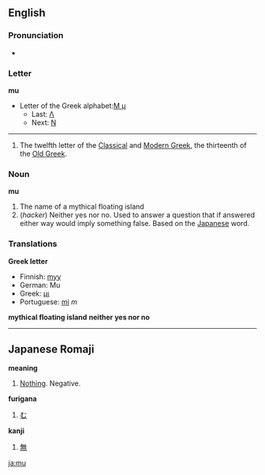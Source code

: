 ==English==
===Pronunciation===
{{wikipedia}}
*{{audio|en-us-mu.ogg|Audio (US)}}

===Letter===
'''mu'''
*Letter of the Greek alphabet:[[Μ|Μ μ]]
**Last: [[lambda|&#923;]]
**Next: [[nu|&#925;]]
----

#The twelfth letter of the [[en:Classical Greek|Classical]] and [[en:Modern Greek|Modern Greek]], the thirteenth of the [[en:Old Greek|Old Greek]].

===Noun===
'''mu'''
#The name of a mythical floating island
#(''hacker'') Neither yes nor no.  Used to answer a question that if answered either way would imply something false.  Based on the [[Japanese]] word.

=== Translations ===
'''Greek letter'''
*Finnish: [[myy#Finnish|myy]]
*German: Mu
*Greek: [[μι]]
*Portuguese: [[mi]] ''m''

'''mythical floating island'''
'''neither yes nor no'''

----
==Japanese Romaji==

'''meaning'''
#[[Nothing]].  Negative.

'''furigana'''
#[[む]]

'''kanji'''
#[[無]]
[[ja:mu]]